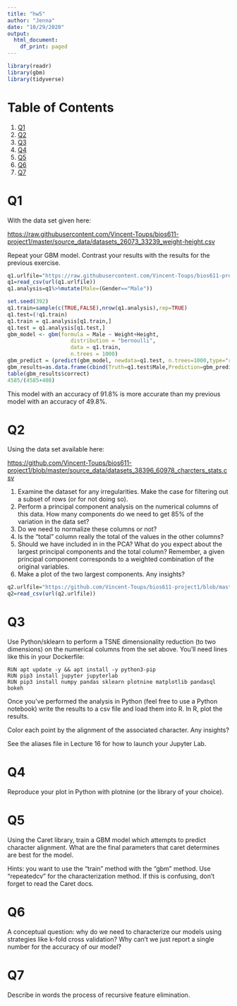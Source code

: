```yaml
---
title: "hw5"
author: "Jenna"
date: "10/29/2020"
output:
  html_document:
    df_print: paged
---
```


```r
library(readr)
library(gbm)
library(tidyverse)
```

# Table of Contents

1.  [Q1](#org0f04966)
2.  [Q2](#org6a81eeb)
3.  [Q3](#org51a4194)
4.  [Q4](#org61f5d14)
5.  [Q5](#orgb73f6b4)
6.  [Q6](#org870b507)
7.  [Q7](#orge0cfd1d)

<a id="org0f04966"></a>

# Q1

With the data set given here:

<https://raw.githubusercontent.com/Vincent-Toups/bios611-project1/master/source_data/datasets_26073_33239_weight-height.csv>

Repeat your GBM model. Contrast your results with the results for the
previous exercise.

```r
q1.urlfile="https://raw.githubusercontent.com/Vincent-Toups/bios611-project1/master/source_data/datasets_26073_33239_weight-height.csv"
q1=read_csv(url(q1.urlfile))
q1.analysis=q1%>%mutate(Male=(Gender=="Male"))

set.seed(392)
q1.train=sample(c(TRUE,FALSE),nrow(q1.analysis),rep=TRUE)
q1.test=(!q1.train)
q1.train = q1.analysis[q1.train,]
q1.test = q1.analysis[q1.test,]
gbm_model <- gbm(formula = Male ~ Weight+Height, 
                    distribution = "bernoulli", 
                    data = q1.train,
                    n.trees = 1000)
gbm_predict = (predict(gbm_model, newdata=q1.test, n.trees=1000,type="response")>0.5)
gbm_results=as.data.frame(cbind(Truth=q1.test$Male,Prediction=gbm_predict)) %>% mutate(correct=(Truth==Prediction))
table(gbm_results$correct)
4585/(4585+408)
```
This model with an accuracy of 91.8% is more accurate than my previous model with an accuracy of 49.8%.

<a id="org6a81eeb"></a>

# Q2

Using the data set available here:

<https://github.com/Vincent-Toups/bios611-project1/blob/master/source_data/datasets_38396_60978_charcters_stats.csv>

1.  Examine the dataset for any irregularities. Make the case for
    filtering out a subset of rows (or for not doing so).
2.  Perform a principal component analysis on the numerical columns of
    this data. How many components do we need to get 85% of the
    variation in the data set?
3.  Do we need to normalize these columns or not?
4.  Is the "total" column really the total of the values in the other
    columns?
5.  Should we have included in in the PCA? What do you expect
    about the largest principal components and the total column?
    Remember, a given principal component corresponds to a weighted
    combination of the original variables.
6.  Make a plot of the two largest components. Any insights?

```r
q2.urlfile="https://github.com/Vincent-Toups/bios611-project1/blob/master/source_data/datasets_38396_60978_charcters_stats.csv"
q2=read_csv(url(q2.urlfile))
```

<a id="org51a4194"></a>

# Q3

Use Python/sklearn to perform a TSNE dimensionality reduction (to two
dimensions) on the numerical columns from the set above. You'll need
lines like this in your Dockerfile:

    RUN apt update -y && apt install -y python3-pip
    RUN pip3 install jupyter jupyterlab
    RUN pip3 install numpy pandas sklearn plotnine matplotlib pandasql bokeh

Once you've performed the analysis in Python (feel free to use a
Python notebook) write the results to a csv file and load them into
R. In R, plot the results.

Color each point by the alignment of the associated character. Any
insights?

See the aliases file in Lecture 16 for how to launch your Jupyter Lab.


<a id="org61f5d14"></a>

# Q4

Reproduce your plot in Python with plotnine (or the library of your
choice).


<a id="orgb73f6b4"></a>

# Q5

Using the Caret library, train a GBM model which attempts to predict
character alignment. What are the final parameters that caret
determines are best for the model.

Hints: you want to use the "train" method with the "gbm" method. Use
"repeatedcv" for the characterization method. If this is confusing,
don't forget to read the Caret docs.


<a id="org870b507"></a>

# Q6

A conceptual question: why do we need to characterize our models using
strategies like k-fold cross validation? Why can't we just report a
single number for the accuracy of our model?


<a id="orge0cfd1d"></a>

# Q7

Describe in words the process of recursive feature elimination. 
